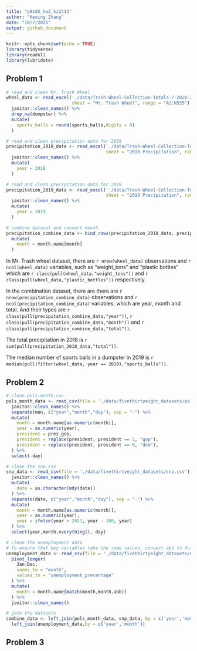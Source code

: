 ```yaml
---
title: "p8105_hw2_kz2411"
author: "Keming Zhang"
date: "10/7/2021"
output: github_document
---
```


```r
knitr::opts_chunk$set(echo = TRUE)
library(tidyverse)
library(readxl)
library(lubridate)
```

## Problem 1
```r
# read and clean Mr. Trash Wheel
wheel_data <- read_excel('./data/Trash-Wheel-Collection-Totals-7-2020-2.xlsx',
                         sheet = "Mr. Trash Wheel", range = "A2:N535") %>%
  janitor::clean_names() %>%
  drop_na(dumpster) %>%
  mutate(
    sports_balls = round(sports_balls,digits = 0)
  )
```

```r
# read and clean precipitation data for 2018
precipitation_2018_data <- read_excel('./data/Trash-Wheel-Collection-Totals-7-2020-2.xlsx',
                                      sheet = "2018 Precipitation", range = "A2:B14") %>%
  janitor::clean_names() %>%
  mutate(
    year = 2018
  )
```

```r
# read and clean precipitation data for 2019
precipitation_2019_data <- read_excel('./data/Trash-Wheel-Collection-Totals-7-2020-2.xlsx',
                                      sheet = "2019 Precipitation", range = "A2:B14") %>%
  janitor::clean_names() %>%
  mutate(
    year = 2019
  )
```

```r
# combine dataset and convert month
precipitation_combine_data <- bind_rows(precipitation_2018_data, precipitation_2019_data) %>%
  mutate(
    month = month.name[month]
  )
```

In Mr. Trash wheel dataset, there are `r nrow(wheel_data)` observations and `r ncol(wheel_data)` variables, such as "weight_tons" and "plastic bottles" which are `r class(pull(wheel_data,"weight_tons"))` and `r class(pull(wheel_data,"plastic_bottles"))` respectively.

In the combination dataset, there are there are `r nrow(precipitation_combine_data)` observations and `r ncol(precipitation_combine_data)` variables, which are year, month and total. And their types are `r class(pull(precipitation_combine_data,"year"))`, `r class(pull(precipitation_combine_data,"month"))` and `r class(pull(precipitation_combine_data,"total"))`.

The total precipitation in 2018 is `r sum(pull(precipitation_2018_data,"total"))`.

The median number of sports balls in a dumpster in 2019 is `r median(pull(filter(wheel_data, year == 2019),"sports_balls"))`.


## Problem 2
```r
# clean pols-month.csv
pols_month_data <- read_csv(file = './data/fivethirtyeight_datasets/pols-month.csv') %>%
  janitor::clean_names() %>%
  separate(mon, c("year","month","day"), sep = "-") %>%
  mutate(
    month = month.name[as.numeric(month)],
    year = as.numeric(year),
    president = prez_gop,
    president = replace(president, president == 1, "gop"),
    president = replace(president, president == 0, "dem"),
  ) %>%
  select(-day)
```

```r
# clean the snp.csv
snp_data <- read_csv(file = './data/fivethirtyeight_datasets/snp.csv') %>%
  janitor::clean_names() %>%
  mutate(
    date = as.character(mdy(date))
  ) %>%
  separate(date, c("year","month","day"), sep = "-") %>%
  mutate(
    month = month.name[as.numeric(month)],
    year = as.numeric(year),
    year = ifelse(year > 2021, year - 100, year)
  ) %>%
  select(year,month,everything(),-day)
```

```r
# clean the unemployment data
# To ensure that key variables take the same values, convert abb to full name
unemployment_data <- read_csv(file = './data/fivethirtyeight_datasets/unemployment.csv') %>%
  pivot_longer(
    Jan:Dec,
    names_to = "month",
    values_to = "unemployment_precentage"
  ) %>%
  mutate(
    month = month.name[match(month,month.abb)]
  ) %>%
  janitor::clean_names()
```

```r
# join the datasets
combine_data <- left_join(pols_month_data, snp_data, by = c('year','month')) %>%
  left_join(unemployment_data,by = c('year','month'))
```

## Problem 3
